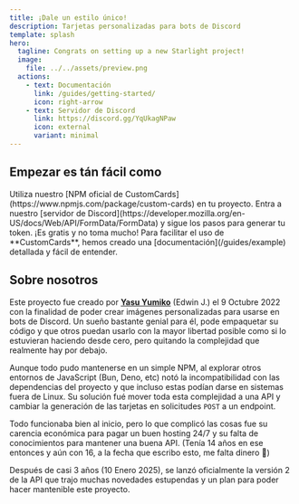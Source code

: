 ```yaml
---
title: ¡Dale un estilo único!
description: Tarjetas personalizadas para bots de Discord
template: splash
hero:
  tagline: Congrats on setting up a new Starlight project!
  image:
    file: ../../assets/preview.png
  actions:
    - text: Documentación
      link: /guides/getting-started/
      icon: right-arrow
    - text: Servidor de Discord
      link: https://discord.gg/YqUkagNPaw
      icon: external
      variant: minimal
---
```



## Empezar es tán fácil como

<CardGrid stagger>
  <Card title="Instalarlo en tu proyecto" icon="node">
    Utiliza nuestro [NPM oficial de
    CustomCards](https://www.npmjs.com/package/custom-cards) en tu proyecto.
  </Card>
  <Card title="Solicitar tu token" icon="discord">
    Entra a nuestro [servidor de
    Discord](https://developer.mozilla.org/en-US/docs/Web/API/FormData/FormData)
    y sigue los pasos para generar tu token. ¡Es gratis y no toma mucho!
  </Card>
  <Card title="Leer la documentación" icon="open-book">
    Para facilitar el uso de **CustomCards**, hemos creado una
    [documentación](/guides/example) detallada y fácil de entender.
  </Card>
</CardGrid>

## Sobre nosotros

Este proyecto fue creado por [**Yasu Yumiko**](https://yumikodev.vercel.app) (Edwin J.) el 9 Octubre 2022 con la finalidad de poder crear imágenes personalizadas para usarse en bots de Discord. Un sueño bastante genial para él, pode empaquetar su código y que otros puedan usarlo con la mayor libertad posible como si lo estuvieran haciendo desde cero, pero quitando la complejidad que realmente hay por debajo.

Aunque todo pudo mantenerse en un simple NPM, al explorar otros entornos de JavaScript (Bun, Deno, etc) notó la incompatibilidad con las dependencias del proyecto y que incluso estas podían darse en sistemas fuera de Linux. Su solución fué mover toda esta complejidad a una API y cambiar la generación de las tarjetas en solicitudes `POST` a un endpoint.

Todo funcionaba bien al inicio, pero lo que complicó las cosas fue su carencia económica para pagar un buen hosting 24/7 y su falta de conocimientos para mantener una buena API. (Tenía 14 años en ese entonces y aún con 16, a la fecha que escribo esto, me falta dinero 🥲)

Después de casi 3 años (10 Enero 2025), se lanzó oficialmente la versión 2 de la API que trajo muchas novedades estupendas y un plan para poder hacer mantenible este proyecto.
